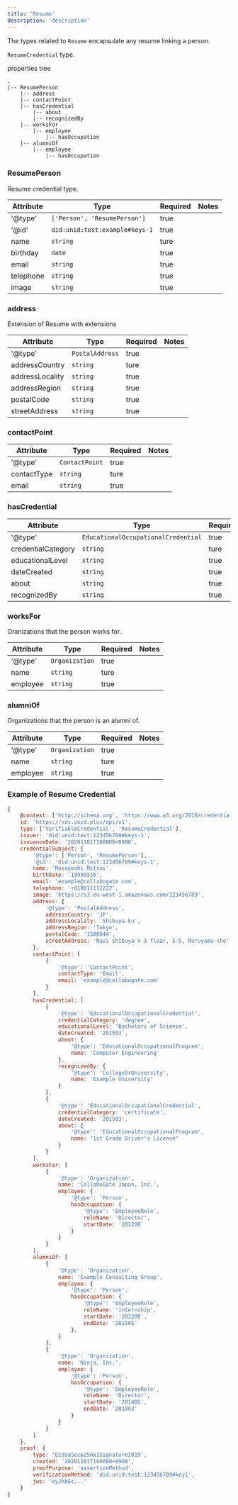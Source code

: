 ```yaml
---
title: 'Resume'
description: 'description'
---
```


<SEO title='Credential Data Schema' />

The types related to `Resume` encapsulate any resume linking a person.

`ResumeCredential` type.

properties tree
```
.
|-- ResumePerson
    |-- address
    |-- contactPoint
    |-- hasCredential
        |-- about
        |-- recognizedBy
    |-- worksFor
        |-- employee
            |-- hasOccupation
    |-- alumniOf
        |-- employee
            |-- hasOccupation
```

### ResumePerson
Resume credential type.

| Attribute | Type | Required | Notes |
| ---- | ---- | ---- | ---- |
| '@type' | `['Person', 'ResumePerson']` | true ||
| '@id' | `did:unid:test:example#keys-1` | true ||
| name | `string` | ture ||
| birthday | `date` | true ||
| email | `string` | true ||
| telephone | `string` | true ||
| image | `string` | true ||


### address
Extension of Resume with extensions

| Attribute | Type | Required | Notes |
| ---- | ---- | ---- | ---- |
| '@type' | `PostalAddress` | true ||
| addressCountry | `string` | ture ||
| addressLocality | `string` | true ||
| addressRegion | `string` | true ||
| postalCode | `string` | true ||
| streetAddress | `string` | true ||

### contactPoint

| Attribute | Type | Required | Notes |
| ---- | ---- | ---- | ---- |
| '@type' | `ContactPoint` | true ||
| contactType | `string` | ture ||
| email | `string` | true ||

### hasCredential

| Attribute | Type | Required | Notes |
| ---- | ---- | ---- | ---- |
| '@type' | `EducationalOccupationalCredential` | true ||
| credentialCategory | `string` | ture ||
| educationalLevel | `string` | true ||
| dateCreated | `string` | true ||
| about | `string` | true ||
| recognizedBy | `string` | true ||

### worksFor
Oranizations that the person works for.

| Attribute | Type | Required | Notes |
| ---- | ---- | ---- | ---- |
| '@type' | `Organization` | true ||
| name | `string` | ture ||
| employee | `string` | true ||

### alumniOf
Organizations that the person is an alumni of.

| Attribute | Type | Required | Notes |
| ---- | ---- | ---- | ---- |
| '@type' | `Organization` | true ||
| name | `string` | ture ||
| employee | `string` | true ||

### Example of Resume Credential

```js
{
    @context: ['http://schema.org', 'https://www.w3.org/2018/credentials/v1', 'https://www.w3.org/2018/credentials/examples/v1'],
    id: 'https://sds.unid.plus/api/v1',
    type: ['VerifiableCredential', 'ResumeCredential'],
    issuer: 'did:unid:test:123456789#keys-1',
    issuanceDate: '20201101T180000+0900',
    credentialSubject: {
        '@type': ['Person', 'ResumePerson'],
        '@id': 'did:unid:test:123456789#keys-1',
        name: 'Masayoshi Mitsui',
        birthDate: '19950316',
        email: 'example@collabogate.com',
        telephone: '+818011112222',
        image: 'https://s3.eu-west-1.amazonaws.com/123456789',
        address: {
            '@type': 'PostalAddress',
            addressCountry: 'JP',
            addressLocality: 'Shibuya-ku',
            addressRegion: 'Tokyo',
            postalCode: '1500044',
            streetAddress: 'Navi Shibuya V 3 floar, 5-5, Maruyama-cho'
        },
        contactPoint: [
            {
                '@type': 'ContactPoint',
                contactType: 'Email',
                email: 'example@collabogate.com'
            }
        ],
        hasCredential: [
            {
                '@type': 'EducationalOccupationalCredential',
                credentialCategory: 'degree',
                educationalLevel: 'Bachelors of Science',
                dateCreated: '201503',
                about: {
                    '@type': 'EducationalOccupationalProgram',
                    name: 'Computer Engineering'
                },
                recognizedBy: {
                    '@type': 'CollegeOrUniversity',
                    name: 'Example University'
                }
            },
            {
                '@type': 'EducationalOccupationalCredential',
                credentialCategory: 'certificate',
                dateCreated: '201503',
                about: {
                    '@type': 'EducationalOccupationalProgram',
                    name: "1st Grade Driver's License"
                }
            }
        ],
        worksFor: [
            {
                '@type': 'Organization',
                name: 'CollaboGate Japan, Inc.',
                employee: {
                    '@type': 'Person',
                    hasOccupation: {
                        '@type': 'EmployeeRole',
                        roleName: 'Director',
                        startDate: '201208'
                    }
                }
            }
        ],
        alumniOf: [
            {
                '@type': 'Organization',
                name: 'Example Consulting Group',
                employee: {
                    '@type': 'Person',
                    hasOccupation: {
                        '@type': 'EmployeeRole',
                        roleName: 'internship',
                        startDate: '201208',
                        endDate: '201505'
                    },
                }
            },
            {
                '@type': 'Organization',
                name: 'Ninja, Inc.',
                employee: {
                    '@type': 'Person',
                    hasOccupation: {
                        '@type': 'EmployeeRole',
                        roleName: 'Director',
                        startDate: '201405',
                        endDate: '201803'
                    }
                }
            }
        ]
    },
    proof: {
        type: 'EcdsaSecp256k1Signature2019',
        created: '20201101T180000+0900',
        proofPurpose: 'assertionMethod',
        verificationMethod: 'did:unid:test:123456789#key1',
        jws: 'eyJhbGc...'
    }
}
```
